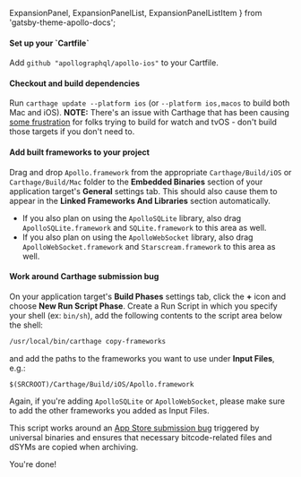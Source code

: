   ExpansionPanel,
  ExpansionPanelList,
  ExpansionPanelListItem
} from 'gatsby-theme-apollo-docs';

<ExpansionPanel title="Carthage Installation">

<ExpansionPanelList>
<ExpansionPanelListItem number="1">

<h4>Set up your `Cartfile`</h4>

Add `github "apollographql/apollo-ios"` to your Cartfile. 

</ExpansionPanelListItem>
<ExpansionPanelListItem number="2">

<h4>Checkout and build dependencies</h4>

Run `carthage update --platform ios` (or `--platform ios,macos` to build both Mac and iOS). **NOTE:** There's an issue with Carthage that has been causing [some frustration](https://github.com/apollographql/apollo-ios/issues/386) for folks trying to build for watch and tvOS - don't build those targets if you don't need to. 

</ExpansionPanelListItem>
<ExpansionPanelListItem number="3"> 

<h4>Add built frameworks to your project</h4>

Drag and drop `Apollo.framework` from the appropriate `Carthage/Build/iOS` or `Carthage/Build/Mac` folder to the **Embedded Binaries** section of your application target's **General** settings tab. This should also cause them to appear in the **Linked Frameworks And Libraries** section automatically.
  - If you also plan on using the `ApolloSQLite` library, also drag `ApolloSQLite.framework` and `SQLite.framework` to this area as well.
  - If you also plan on using the `ApolloWebSocket` library, also drag `ApolloWebSocket.framework` and `Starscream.framework` to this area as well.

</ExpansionPanelListItem>
<ExpansionPanelListItem number="4">

<h4>Work around Carthage submission bug</h4>

On your application target's **Build Phases** settings tab, click the **+** icon and choose **New Run Script Phase**. Create a Run Script in which you specify your shell (ex: `bin/sh`), add the following contents to the script area below the shell:

 ```sh
 /usr/local/bin/carthage copy-frameworks
 ```

and add the paths to the frameworks you want to use under **Input Files**, e.g.:

 ```
 $(SRCROOT)/Carthage/Build/iOS/Apollo.framework
 ```
 
Again, if you're adding `ApolloSQLite` or `ApolloWebSocket`, please make sure to add the other frameworks you added as Input Files. 
 
This script works around an [App Store submission bug](http://www.openradar.me/radar?id=6409498411401216) triggered by universal binaries and ensures that necessary bitcode-related files and dSYMs are copied when archiving.

</ExpansionPanelListItem>
<ExpansionPanelListItem number="check">
  You're done!
</ExpansionPanelListItem>
</ExpansionPanelList>

</ExpansionPanel>
